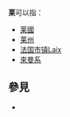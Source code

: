 '''莱'''可以指：

* [[莱國|莱國]]
* [[莱州|莱州]]
* [[莱_(默尔特-摩泽尔省)|法国市镇Laix]]
*[[來曼系|來曼系]]

== 參見 ==
{{Wiktionary|莱}}
* {{Lookfrom|莱}}

{{disambig|L|Cat=一字消歧义}}